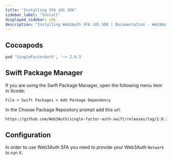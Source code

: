 ```yaml
---
title: "Installing SFA iOS SDK"
sidebar_label: "Install"
displayed_sidebar: sdk
description: "Installing Web3Auth SFA iOS SDK | Documentation - Web3Auth"
---
```


## Cocoapods

```sh
pod 'SingleFactorAuth', '~> 2.0.3'
```

## Swift Package Manager

If you are using the Swift Package Manager, open the following menu item in Xcode:

`File > Swift Packages > Add Package Dependency`

In the Choose Package Repository prompt add this url:

```sh
https://github.com/Web3Auth/single-factor-auth-swift/releases/tag/2.0.3
```

## Configuration

In order to use Web3Auth SFA you need to provide your Web3Auth `Network` to run it.
